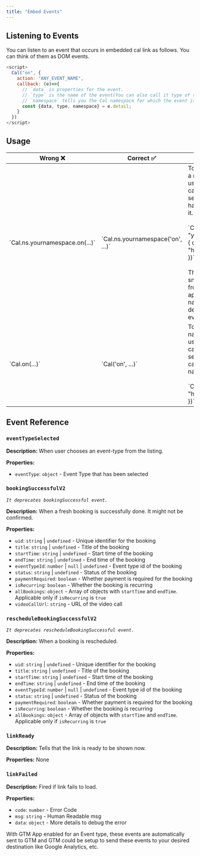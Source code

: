 ```yaml
---
title: "Embed Events"
---
```


## Listening to Events

You can listen to an event that occurs in embedded cal link as follows. You can think of them as DOM events.

```js
<script>
  Cal("on", {
    action: "ANY_EVENT_NAME",
    callback: (e)=>{
      // `data` is properties for the event.
      // `type` is the name of the event(You can also call it type of the event.) This would be same as "ANY_EVENT_NAME" except when ANY_EVENT_NAME="*" which listens to all the events.
      // `namespace` tells you the Cal namespace for which the event is fired/
      const {data, type, namespace} = e.detail;
    }
  })
</script>
```

## Usage

<table>
  <thead>
    <tr>
      <th>Wrong ❌</th>
      <th>Correct ✅</th>
      <th>Comments</th>
    </tr>
  </thead>
  <tbody>
    <tr>
      <td>`Cal.ns.yournamespace.on(...)`</td>
      <td>`Cal.ns.yournamespace('on', ...)`</td>
      <td>To be used when a namespace is used which you can identify by seeing if "init" call has namespace in it.<br/><br/>`Cal("init", "yournamespace", { origin: "https://cal.com" })`.<br/><br/>The Embed snippet you get from the Cal.com app uses a namespace derived from the event type slug.</td>
    </tr>
    <tr>
      <td>`Cal.on(...)`</td>
      <td>`Cal('on', ...)`</td>
      <td>To be used when namespace is not used which you can identify by seeing if the "init" call has no namespace in it.<br/><br/>`Cal("init", { origin: "https://cal.com" })`</td>
    </tr>
  </tbody>
</table>

## Event Reference

### `eventTypeSelected`

**Description:** When user chooses an event-type from the listing.

**Properties:**

- `eventType`: `object` - Event Type that has been selected

### `bookingSuccessfulV2`

_`It deprecates bookingSuccessful event.`_

**Description:** When a fresh booking is successfully done. It might not be confirmed.

**Properties:**

- `uid`: `string` | `undefined` - Unique identifier for the booking
- `title`: `string` | `undefined` - Title of the booking
- `startTime`: `string` | `undefined` - Start time of the booking
- `endTime`: `string` | `undefined` - End time of the booking
- `eventTypeId`: `number` | `null` | `undefined` - Event type id of the booking
- `status`: `string` | `undefined` - Status of the booking
- `paymentRequired`: `boolean` - Whether payment is required for the booking
- `isRecurring`: `boolean` - Whether the booking is recurring
- `allBookings`: `object` - Array of objects with `startTime` and `endTime`. Applicable only if `isRecurring` is `true`
- `videoCallUrl`: `string` - URL of the video call

### `rescheduleBookingSuccessfulV2`

_`It deprecates rescheduleBookingSuccessful event.`_

**Description:** When a booking is rescheduled.

**Properties:**

- `uid`: `string` | `undefined` - Unique identifier for the booking
- `title`: `string` | `undefined` - Title of the booking
- `startTime`: `string` | `undefined` - Start time of the booking
- `endTime`: `string` | `undefined` - End time of the booking
- `eventTypeId`: `number` | `null` | `undefined` - Event type id of the booking
- `status`: `string` | `undefined` - Status of the booking
- `paymentRequired`: `boolean` - Whether payment is required for the booking
- `isRecurring`: `boolean` - Whether the booking is recurring
- `allBookings`: `object` - Array of objects with `startTime` and `endTime`. Applicable only if `isRecurring` is `true`

### `linkReady`

**Description:** Tells that the link is ready to be shown now.

**Properties:** None

### `linkFailed`

**Description:** Fired if link fails to load.

**Properties:**

- `code`: `number` - Error Code
- `msg`: `string` - Human Readable msg
- `data`: `object` - More details to debug the error

<Note>
With GTM App enabled for an Event type, these events are automatically sent to GTM and GTM could be setup to send these events to your desired destination like Google Analytics, etc.
</Note>
